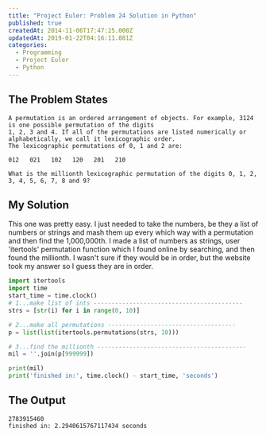 ```yaml
---
title: "Project Euler: Problem 24 Solution in Python"
published: true
createdAt: 2014-11-06T17:47:25.000Z
updatedAt: 2019-01-22T04:16:11.881Z
categories:
  - Programming
  - Project Euler
  - Python
---
```


## The Problem States

```text
A permutation is an ordered arrangement of objects. For example, 3124 is one possible permutation of the digits
1, 2, 3 and 4. If all of the permutations are listed numerically or alphabetically, we call it lexicographic order.
The lexicographic permutations of 0, 1 and 2 are:

012   021   102   120   201   210

What is the millionth lexicographic permutation of the digits 0, 1, 2, 3, 4, 5, 6, 7, 8 and 9?
```

## My Solution

This one was pretty easy. I just needed to take the numbers, be they a list of numbers or strings and mash them up
every which way with a permutation and then find the 1,000,000th. I made a list of numbers as strings, user
'itertools' permutation function which I found online by searching, and then found the millionth. I wasn't sure if
they would be in order, but the website took my answer so I guess they are in order.

```python
import itertools
import time
start_time = time.clock()
# 1...make list of ints ------------------------------------------
strs = [str(i) for i in range(0, 10)]

# 2...make all permutations ------------------------------------
p = list(list(itertools.permutations(strs, 10)))

# 3...find the millionth ------------------------------------------
mil = ''.join(p[999999])

print(mil)
print('finished in:', time.clock() - start_time, 'seconds')
```

## The Output

```text
2783915460
finished in: 2.2940615767117434 seconds
```
